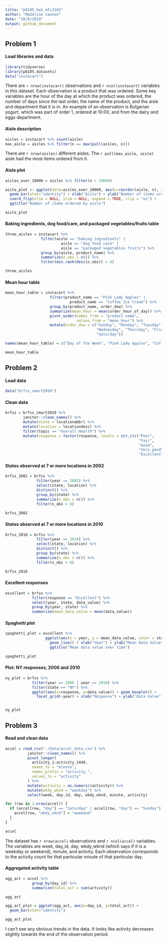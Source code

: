 ```yaml
---
title: "p8105_hw3_mfc2162"
author: "Madeline Cannon"
date: "10/9/2019"
output: github_document
---
```


## Problem 1

#### Load libraries and data

```r

library(tidyverse)
library(p8105.datasets)
data("instacart")

```

There are `r nrow(instacart)` observations and `r ncol(instacart)` variables in this dataset. Each observation is a product that was ordered. Some key variables are the hour of the day at which the product was ordered, the number of days since the last order, the name of the product, and the aisle and department that it is in. An example of an observation is Bulgarian yogurt, which was part of order 1, ordered at 10:00, and from the dairy and eggs department.


#### Aisle description

```r

aisles = instacart %>% count(aisle)
max_aisle = aisles %>% filter(n == max(pull(aisles, n)))

```

There are `r nrow(aisles)` different aisles. The `r pull(max_aisle, aisle)` aisle had the most items ordered from it.


#### Aisle plot

```r

aisles_over_10000 = aisles %>% filter(n > 10000)

aisle_plot <- ggplot(data=aisles_over_10000, aes(x=reorder(aisle, n), y=n)) +
  geom_bar(stat="identity") + xlab("Aisle") + ylab("Number of items ordered") +
  coord_flip(xlim = NULL, ylim = NULL, expand = TRUE, clip = "on") +
  ggtitle("Number of items ordered by aisle")

aisle_plot

```


#### Baking ingredients, dog food/care, and packaged vegetables/fruits table

```r

three_aisles = instacart %>%
                filter(aisle == "baking ingredients" |
                         aisle == "dog food care" |
                         aisle == "packaged vegetables fruits") %>%
                group_by(aisle, product_name) %>%
                summarize(n_obs = n()) %>%
                filter(min_rank(desc(n_obs)) < 4)

three_aisles

```


#### Mean hour table

```r

mean_hour_table = instacart %>%
                    filter(product_name == "Pink Lady Apples" |
                             product_name == "Coffee Ice Cream") %>%
                    group_by(product_name, order_dow) %>%
                    summarize(mean_hour = mean(order_hour_of_day)) %>%
                    pivot_wider(names_from = "product_name",
                                values_from = "mean_hour") %>%
                    mutate(order_dow = c("Sunday", "Monday", "Tuesday",
                                         "Wednesday", "Thursday", "Friday",
                                         "Saturday"))

names(mean_hour_table) = c("Day of the Week", "Pink Lady Apples", "Coffee Ice Cream")

mean_hour_table

```

## Problem 2

#### Load data

```r

data("brfss_smart2010")

```


#### Clean data

```r

brfss = brfss_smart2010 %>%
        janitor::clean_names() %>%
        mutate(state = locationabbr) %>%
        mutate(location = locationdesc) %>%
        filter(topic == "Overall Health") %>%
        mutate(response = factor(response, levels = str_c(c("Poor",
                                                            "Fair",
                                                            "Good",
                                                            "Very good",
                                                            "Excellent"))))

```


#### States observed at 7 or more locations in 2002

```r

brfss_2002 = brfss %>%
              filter(year == 2002) %>%
              select(state, location) %>%
              distinct() %>%
              group_by(state) %>%
              summarize(n_obs = n()) %>%
              filter(n_obs > 6)

brfss_2002

```


#### States observed at 7 or more locations in 2010

```r

brfss_2010 = brfss %>%
              filter(year == 2010) %>%
              select(state, location) %>%
              distinct() %>%
              group_by(state) %>%
              summarize(n_obs = n()) %>%
              filter(n_obs > 6)

brfss_2010

```


#### Excellent responses

```r

excellent = brfss %>%
            filter(response == "Excellent") %>%
            select(year, state, data_value) %>%
            group_by(year, state) %>%
            summarize(mean_data_value = mean(data_value))

```


#### Spaghetti plot

```r

spaghetti_plot = excellent %>%
                  ggplot(aes(x = year, y = mean_data_value, color = state)) +
                    geom_line() + xlab("Year") + ylab("Mean Data Value") +
                    ggtitle("Mean data value over time")

spaghetti_plot

```


#### Plot: NY responses, 2006 and 2010

```r

ny_plot = brfss %>%
            filter(year == 2006 | year == 2010) %>%
            filter(state == "NY") %>%
            ggplot(aes(x=response, y=data_value)) + geom_boxplot() +
              facet_grid(~year) + xlab("Response") + ylab("Data Value")


ny_plot

```


## Problem 3

#### Read and clean data

```r

accel = read_csv("./data/accel_data.csv") %>%
          janitor::clean_names() %>%
          pivot_longer(
            activity_1:activity_1440,
            names_to = "minute",
            names_prefix = "activity_",
            values_to = "activity"
          ) %>%
          mutate(activity = as.numeric(activity)) %>%
          mutate(wkdy_wknd = "weekday") %>%
          select(week, day_id, day, wkdy_wknd, minute, activity)

for (row in 1:nrow(accel)) {
  if (accel[row, "day"] == "Saturday" | accel[row, "day"] == "Sunday") {
    accel[row, "wkdy_wknd"] = "weekend"
  }
}

accel

```

The dataset has `r nrow(accel)` observations and `r ncol(accel)` variables. The variables are week, day_id, day, wkdy_wknd (which says if it is a weekday or weekend), minute, and activity. Each observation corresponds to the activity count for that particular minute of that particular day.


#### Aggregated activity table

```r

agg_act = accel %>%
            group_by(day_id) %>%
            summarize(total_act = sum(activity))

agg_act

agg_act_plot = ggplot(agg_act, aes(x=day_id, y=total_act)) +
  geom_bar(stat="identity")

agg_act_plot

```

I can't see any obvious trends in the data. It looks like activity decreases slightly towards the end of the observation period.